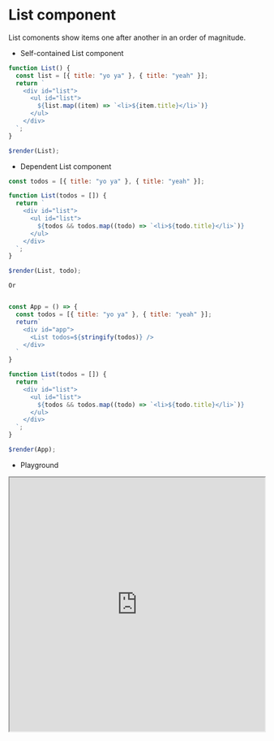 # List component

List comonents show items one after another in an order of magnitude.

* Self-contained List component
```js filename="List" copy
function List() {
  const list = [{ title: "yo ya" }, { title: "yeah" }];
  return `
    <div id="list">
      <ul id="list">
        ${list.map((item) => `<li>${item.title}</li>`)}
      </ul>
    </div>
  `;
}

$render(List);
```

* Dependent List component
```js filename="List" copy
const todos = [{ title: "yo ya" }, { title: "yeah" }];

function List(todos = []) {
  return `
    <div id="list">
      <ul id="list">
        ${todos && todos.map((todo) => `<li>${todo.title}</li>`)}
      </ul>
    </div>
  `;
}

$render(List, todo);
```

`Or`

```js

const App = () => {
  const todos = [{ title: "yo ya" }, { title: "yeah" }];
  return`
    <div id="app">
      <List todos=${stringify(todos)} />
    </div>
  `
}

function List(todos = []) {
  return `
    <div id="list">
      <ul id="list">
        ${todos && todos.map((todo) => `<li>${todo.title}</li>`)}
      </ul>
    </div>
  `;
}

$render(App);
```

* Playground

<iframe src="https://codesandbox.io/embed/53p99h?view=Editor+%2B+Preview&module=%2Findex.html"
     width="100%" 
     height="500px"
     allow="accelerometer; ambient-light-sensor; camera; encrypted-media; geolocation; gyroscope; hid; microphone; midi; payment; usb; vr; xr-spatial-tracking"
     sandbox="allow-forms allow-modals allow-popups allow-presentation allow-same-origin allow-scripts"
   ></iframe>
